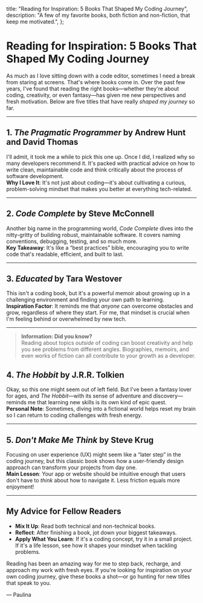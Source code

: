 
  title: "Reading for Inspiration: 5 Books That Shaped My Coding Journey",
  description:
    "A few of my favorite books, both fiction and non-fiction, that keep me motivated.",
};

# Reading for Inspiration: 5 Books That Shaped My Coding Journey

<PublicationDate date="2025-02-15T00:00:00Z" />

As much as I love sitting down with a code editor, sometimes I need a break from staring at screens. That's where books come in. Over the past few years, I've found that reading the right books—whether they're about coding, creativity, or even fantasy—has given me new perspectives and fresh motivation. Below are five titles that have really _shaped my journey_ so far.

---

## 1. _The Pragmatic Programmer_ by Andrew Hunt and David Thomas

I'll admit, it took me a while to pick this one up. Once I did, I realized why so many developers recommend it. It's packed with practical advice on how to write clean, maintainable code and think critically about the process of software development.  
**Why I Love It**: It's not just about coding—it's about cultivating a curious, problem-solving mindset that makes you better at everything tech-related.

---

## 2. _Code Complete_ by Steve McConnell

Another big name in the programming world, _Code Complete_ dives into the nitty-gritty of building robust, maintainable software. It covers naming conventions, debugging, testing, and so much more.  
**Key Takeaway**: It's like a “best practices” bible, encouraging you to write code that's readable, efficient, and built to last.

---

## 3. _Educated_ by Tara Westover

This isn't a coding book, but it's a powerful memoir about growing up in a challenging environment and finding your own path to learning.  
**Inspiration Factor**: It reminds me that _anyone_ can overcome obstacles and grow, regardless of where they start. For me, that mindset is crucial when I'm feeling behind or overwhelmed by new tech.

---

> **Information: Did you know?**  
> Reading about topics _outside_ of coding can boost creativity and help you see problems from different angles. Biographies, memoirs, and even works of fiction can all contribute to your growth as a developer.

## 4. _The Hobbit_ by J.R.R. Tolkien

Okay, so this one might seem out of left field. But I've been a fantasy lover for ages, and _The Hobbit_—with its sense of adventure and discovery—reminds me that learning new skills is its own kind of epic quest.  
**Personal Note**: Sometimes, diving into a fictional world helps reset my brain so I can return to coding challenges with fresh energy.

---

## 5. _Don't Make Me Think_ by Steve Krug

Focusing on user experience (UX) might seem like a “later step” in the coding journey, but this classic book shows how a user-friendly design approach can transform your projects from day one.  
**Main Lesson**: Your app or website should be intuitive enough that users don't have to _think_ about how to navigate it. Less friction equals more enjoyment!

---

## My Advice for Fellow Readers

- **Mix It Up**: Read both technical and non-technical books.
- **Reflect**: After finishing a book, jot down your biggest takeaways.
- **Apply What You Learn**: If it's a coding concept, try it in a small project. If it's a life lesson, see how it shapes your mindset when tackling problems.

Reading has been an amazing way for me to step back, recharge, and approach my work with fresh eyes. If you're looking for inspiration on your own coding journey, give these books a shot—or go hunting for new titles that speak to you.

— Paulina

